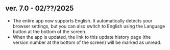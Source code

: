 
## ver. 7.0 - 02/??/2025

- The entire app now supports English. It automatically detects your browser settings, but you can also switch to English using the <Translate className="inline-block align-middle" /> Language button at the bottom of the screen.
- When the app is updated, the link to this update history page (the version number at the bottom of the screen) will be marked as unread.
